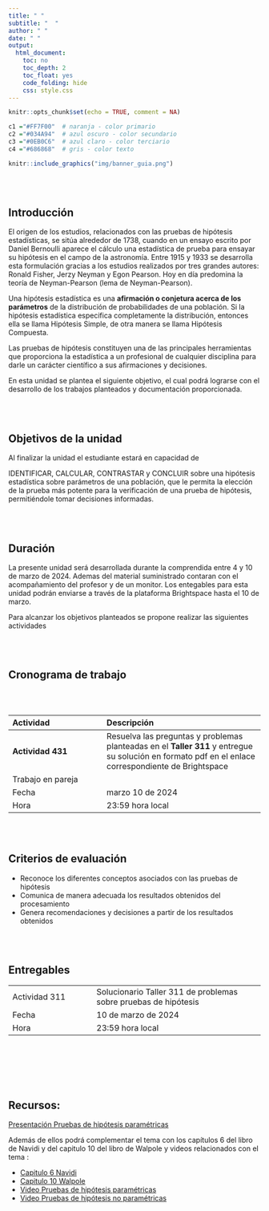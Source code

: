 ```yaml
---
title: " "
subtitle: "  "
author: " "
date: " "
output:
  html_document:
    toc: no
    toc_depth: 2
    toc_float: yes
    code_folding: hide
    css: style.css
---
```



```r
knitr::opts_chunk$set(echo = TRUE, comment = NA)

c1 ="#FF7F00"  # naranja - color primario 
c2 ="#034A94"  # azul oscuro - color secundario
c3 ="#0EB0C6"  # azul claro - color terciario
c4 ="#686868"  # gris - color texto
```


```r
knitr::include_graphics("img/banner_guia.png")
```


<br/><br/>

## **Introducción**

El origen de los estudios, relacionados con las pruebas de hipótesis estadísticas, se sitúa alrededor de 1738, cuando en un ensayo escrito por Daniel Bernoulli aparece el cálculo una estadística de prueba para ensayar su hipótesis en el campo de la astronomía. Entre 1915 y 1933 se desarrolla esta formulación gracias a los estudios realizados por tres grandes autores: Ronald Fisher, Jerzy Neyman y Egon Pearson. Hoy en día predomina la teoría de Neyman-Pearson (lema de Neyman-Pearson). 

Una hipótesis estadística es una **afirmación o conjetura acerca de los parámetros** de la distribución de probabilidades de una población. Si la hipótesis estadística especifica completamente la distribución, entonces ella se llama Hipótesis Simple, de otra manera se llama Hipótesis Compuesta.

Las pruebas de hipótesis constituyen una de las principales herramientas que  proporciona la estadística a un profesional de cualquier disciplina para darle un carácter científico a sus afirmaciones y decisiones.

En esta unidad se plantea el siguiente objetivo, el cual podrá lograrse con el desarrollo de los trabajos planteados y documentación proporcionada.


<br/><br/>

## **Objetivos de la unidad**

Al finalizar la unidad el estudiante estará en capacidad de 

IDENTIFICAR, CALCULAR, CONTRASTAR y CONCLUIR sobre una hipótesis estadística sobre parámetros de una población, que le permita la elección de la prueba más potente para la verificación de una prueba de hipótesis, permitiéndole tomar decisiones informadas.

<br/><br/>

## **Duración**

La presente  unidad será desarrollada durante la comprendida entre 4 y 10 de marzo de 2024. Ademas del material suministrado  contaran con el acompañamiento del profesor y de un monitor. Los entegables para esta unidad podrán enviarse a través de la plataforma Brightspace hasta el  10 de marzo.

Para alcanzar los objetivos planteados se propone realizar las siguientes actividades


<br/><br/>

## **Cronograma de trabajo**

<br/><br/>


|Actividad         | Descripción                    | 
|:-----------------|:-----------------------------  |
|**Actividad 431** | Resuelva las preguntas y problemas planteadas en el **Taller 311** y entregue su solución  en formato  pdf en el enlace correspondiente de  Brightspace   |
|Trabajo en pareja |                                |
|Fecha             | marzo 10 de 2024            |
|Hora              | 23:59 hora local               |

<br/><br/>

## **Criterios de evaluación**


+ Reconoce los diferentes conceptos asociados con las pruebas de hipótesis 
+ Comunica de manera adecuada los resultados obtenidos del procesamiento 
+ Genera recomendaciones y decisiones a partir de los resultados obtenidos

<br/><br/>

## **Entregables** 

|               |                              | 
|:--------------|:-----------------------------|
| Actividad 311 | Solucionario Taller 311 de problemas sobre pruebas de hipótesis| 
| Fecha         | 10 de marzo de 2024 |
| Hora          | 23:59 hora local       |

<br/><br/>


<br/><br/>

## **Recursos**: 

[Presentación Pruebas de hipótesis paramétricas](https://drive.google.com/open?id=17JkIdxED-k6f0V5RTFgba8KzEyIbcrs2)

Además de ellos  podrá complementar el tema con los capítulos 6 del libro de Navidi y del capitulo 10 del libro de Walpole  y videos relacionados con el tema :

+ [Capitulo 6 Navidi](https://drive.google.com/open?id=1IbIGZBDT1zx8ErJodoLiEcdS7IRsj3r9) </br>
+ [Capitulo 10 Walpole](https://drive.google.com/open?id=1QcYO59i9GpIV2Q4hlU02OCavdfKUYsNa)</br>
+ [Video Pruebas de hipótesis paramétricas](https://www.youtube.com/watch?v=XoXwb6qYl58)</br>
+ [Video Pruebas de hipótesis no paramétricas](https://www.youtube.com/watch?v=m3YIdS2TVHk)</br>


